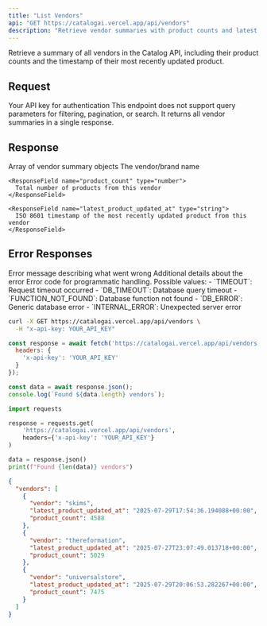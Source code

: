 ```yaml
---
title: "List Vendors"
api: "GET https://catalogai.vercel.app/api/vendors"
description: "Retrieve vendor summaries with product counts and latest update timestamps"
---
```


Retrieve a summary of all vendors in the Catalog API, including their product counts and the timestamp of their most recently updated product.

## Request

<ParamField header="x-api-key" type="string" required>
  Your API key for authentication
</ParamField>

<Note>
This endpoint does not support query parameters for filtering, pagination, or search. It returns all vendor summaries in a single response.
</Note>

## Response

<ResponseField name="vendors" type="array">
  Array of vendor summary objects
  
  <Expandable title="Vendor Summary Object">
    <ResponseField name="vendor" type="string">
      The vendor/brand name
    </ResponseField>
    
    <ResponseField name="product_count" type="number">
      Total number of products from this vendor
    </ResponseField>
    
    <ResponseField name="latest_product_updated_at" type="string">
      ISO 8601 timestamp of the most recently updated product from this vendor
    </ResponseField>
  </Expandable>
</ResponseField>

## Error Responses

<ResponseField name="error" type="string">
  Error message describing what went wrong
</ResponseField>

<ResponseField name="details" type="string" optional>
  Additional details about the error
</ResponseField>

<ResponseField name="code" type="string" optional>
  Error code for programmatic handling. Possible values:
  - `TIMEOUT`: Request timeout occurred
  - `DB_TIMEOUT`: Database query timeout
  - `FUNCTION_NOT_FOUND`: Database function not found
  - `DB_ERROR`: Generic database error
  - `INTERNAL_ERROR`: Unexpected server error
</ResponseField>

<RequestExample>

```bash cURL
curl -X GET https://catalogai.vercel.app/api/vendors \
  -H "x-api-key: YOUR_API_KEY"
```

```javascript JavaScript
const response = await fetch('https://catalogai.vercel.app/api/vendors', {
  headers: {
    'x-api-key': 'YOUR_API_KEY'
  }
});

const data = await response.json();
console.log(`Found ${data.length} vendors`);
```

```python Python
import requests

response = requests.get(
    'https://catalogai.vercel.app/api/vendors',
    headers={'x-api-key': 'YOUR_API_KEY'}
)

data = response.json()
print(f"Found {len(data)} vendors")
```

</RequestExample>

<ResponseExample>

```json Success Response
{
  "vendors": [
    {
      "vendor": "skims",
      "latest_product_updated_at": "2025-07-29T17:54:36.194088+00:00",
      "product_count": 4588
    },
    {
      "vendor": "thereformation",
      "latest_product_updated_at": "2025-07-27T23:07:49.013718+00:00",
      "product_count": 5029
    },
    {
      "vendor": "universalstore",
      "latest_product_updated_at": "2025-07-29T20:06:53.282267+00:00",
      "product_count": 7475
    }
  ]
}
```

</ResponseExample>
